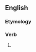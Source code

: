 ==English==

===Etymology===
{{suffix|en|change|est}}

===Verb===
{{head|en|verb form}}

# {{en-archaic second-person singular of|change}}